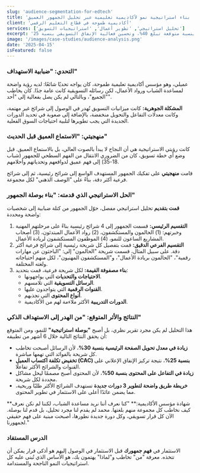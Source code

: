 ---
slug: 'audience-segmentation-for-edtech'
title: 'دراسة حالة: بناء استراتيجية نمو لأكاديمية تعليمية عبر تحليل الجمهور العميق'
client: 'أكاديمية طموحة في قطاع التعليم الرقمي'
services: ['تحليل استراتيجي', 'تطوير أعمال', 'استراتيجيات التسويق']
excerpt: 'كيف ساهم التحليل الدقيق لشرائح الجمهور في وضع خريطة طريق واضحة لزيادة الالتحاق بالدورات بنسبة متوقعة تبلغ 40%، وتحسين فعالية الإنفاق التسويقي بنسبة 25%.'
image: '/images/case-studies/audience-analysis.png'
date: '2025-04-15'
isFeatured: false
---

### التحدي: "ضبابية الاستهداف"

عميلي، وهو مؤسس أكاديمية تعليمية طموحة، كان يواجه تحديًا شائعًا: لديه رؤية واضحة لمساعدة الشباب ورواد الأعمال، لكن رسائله التسويقية كانت عامة جدًا. كان يخاطب "الجميع"، وبالتالي لم يكن يصل بفعالية إلى "أحد".

**المشكلة الجوهرية:** كانت ميزانيات التسويق تُهدر في الوصول إلى شرائح غير مهتمة، وكانت معدلات التفاعل والتحويل منخفضة، بالإضافة إلى صعوبة في تحديد الدورات الجديدة التي يجب تطويرها لتلبية احتياجات السوق الفعلية.

### منهجيتي: "الاستماع العميق قبل الحديث"

كانت رؤيتي الاستراتيجية هي أن النجاح لا يبدأ بالصوت العالي، بل بالاستماع العميق. قبل وضع أي خطة تسويق، كان من الضروري الانتقال من الفهم السطحي للجمهور (شباب 18-35) إلى فهم عميق لدوافعهم وتحدياتهم وأحلامهم.

قامت **منهجيتي** على تفكيك الجمهور المستهدف الواسع إلى شرائح رئيسية، ثم إلى شرائح فرعية أكثر دقة، بناءً على "الوصف الذهني" لكل مجموعة.

### الحل الاستراتيجي الذي قدمته: "بناء بوصلة الجمهور"

**قمت بتقديم** تحليل استراتيجي مفصل، حوّل الجمهور من كتلة ضبابية إلى شخصيات واضحة ومحددة:
1.  **التقسيم الرئيسي:** قسمت الجمهور إلى 4 شرائح رئيسية بناءً على مرحلتهم المهنية وخبرتهم: (1) الحالمون والمستكشفون، (2) رواد الأعمال المبتدئون، (3) أصحاب المشاريع الساعون للنمو، (4) الموظفون المستكشفون لريادة الأعمال.
2.  **التقسيم الفرعي الدقيق:** قمت بتفصيل كل شريحة رئيسية إلى شرائح فرعية أكثر دقة. على سبيل المثال، قسمت شريحة "الحالمون" إلى: "الباحثون عن مهارات رقمية"، "الحالمون بريادة الأعمال"، و"المستكشفون المهنيون"، لكل منهم احتياجاته ولغته المختلفة.
3.  **بناء مصفوفة القيمة:** لكل شريحة فرعية، قمت بتحديد:
    - **الاحتياجات والتحديات** التي يواجهونها.
    - **الرسائل التسويقية** التي تلامسهم.
    - **القنوات الرقمية** التي يتواجدون عليها.
    - **أنواع المحتوى** التي تجذبهم.
    - **الدورات التدريبية** الأكثر ملاءمة لهم من الأكاديمية.


### النتائج والأثر المتوقع: "من الهدر إلى الاستهداف الذكي"

هذا التحليل لم يكن مجرد تقرير نظري، بل أصبح **"بوصلة استراتيجية"** للنمو، ومن المتوقع أن يحقق النتائج التالية خلال 6 أشهر من تطبيقه:

- **زيادة في معدل تحويل الصفحة الرئيسية بنسبة 30%**، لأن الرسائل أصبحت تخاطب كل شريحة بالفوائد التي تهمها مباشرة.
- **تخفيض تكلفة اكتساب العميل (CAC) بنسبة 25%**، نتيجة تركيز الإنفاق الإعلاني على القنوات والشرائح الأكثر تفاعلًا.
- **زيادة في التفاعل على المحتوى بنسبة 50%**، لأن المحتوى أصبح مصممًا ليحل مشاكل محددة لكل شريحة.
- **خريطة طريق واضحة لتطوير 3 دورات جديدة** تستهدف الشرائح الأكثر طلبًا وربحية، مما يضمن عائدًا أعلى على الاستثمار في تطوير المحتوى.

<Callout type="success">
  **شهادة مؤسس الأكاديمية:** "كنا نعرف أننا نريد مساعدة الشباب، لكننا لم نكن نعرف كيف نخاطب كل مجموعة منهم بلغتها. محمد لم يقدم لنا مجرد تحليل، بل قدم لنا بوصلة. الآن كل قرار تسويقي، وكل دورة جديدة نطورها، أصبحت مبنية على فهم حقيقي لجمهورنا."
</Callout>

### الدرس المستفاد

الاستثمار في **فهم جمهورك** قبل الاستثمار في الوصول إليهم هو أذكى قرار يمكن أن تتخذه. معرفة "من" تخاطب و"لماذا" يهتمون بك، هو الأساس الذي تُبنى عليه كل استراتيجيات النمو الناجحة والمستدامة.